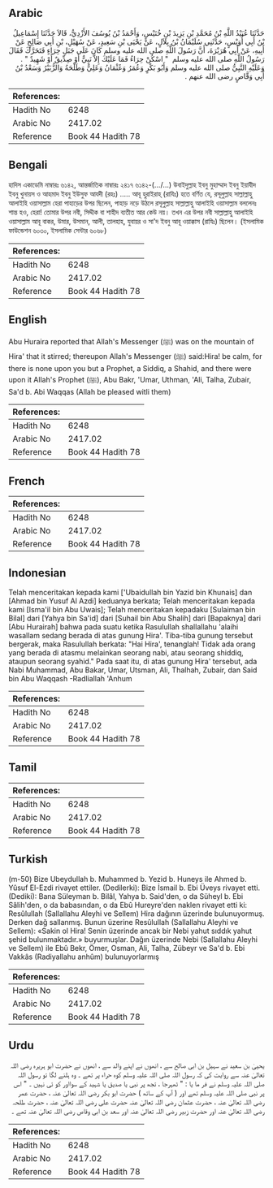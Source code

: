 ## Arabic


<div dir="rtl" lang="ar" style={{fontSize:'larger',backgroundColor:'#f8f9fa',padding:20}}>
حَدَّثَنَا عُبَيْدُ اللَّهِ بْنُ مُحَمَّدِ بْنِ يَزِيدَ بْنِ خُنَيْسٍ، وَأَحْمَدُ بْنُ يُوسُفَ الأَزْدِيُّ، قَالاَ حَدَّثَنَا إِسْمَاعِيلُ بْنُ أَبِي أُوَيْسٍ، حَدَّثَنِي سُلَيْمَانُ بْنُ بِلاَلٍ، عَنْ يَحْيَى بْنِ سَعِيدٍ، عَنْ سُهَيْلِ، بْنِ أَبِي صَالِحٍ عَنْ أَبِيهِ، عَنْ أَبِي هُرَيْرَةَ، أَنَّ رَسُولَ اللَّهِ صلى الله عليه وسلم كَانَ عَلَى جَبَلِ حِرَاءٍ فَتَحَرَّكَ فَقَالَ رَسُولُ اللَّهِ صلى الله عليه وسلم ‏ "‏ اسْكُنْ حِرَاءُ فَمَا عَلَيْكَ إِلاَّ نَبِيٌّ أَوْ صِدِّيقٌ أَوْ شَهِيدٌ ‏"‏ ‏.‏ وَعَلَيْهِ النَّبِيُّ صلى الله عليه وسلم وَأَبُو بَكْرٍ وَعُمَرُ وَعُثْمَانُ وَعَلِيٌّ وَطَلْحَةُ وَالزُّبَيْرُ وَسَعْدُ بْنُ أَبِي وَقَّاصٍ رضى الله عنهم ‏.‏
</div>
<div style={{backgroundColor:'#f8f9fa',padding:20, marginBottom: 10}}><table> <thead> <tr> <th>References:</th> <th></th> </tr> </thead> <tbody><tr><td>Hadith No</td><td>6248</td></tr><tr><td>Arabic No</td><td>2417.02</td></tr><tr><td>Reference</td><td>Book 44 Hadith 78</td></tr></tbody></table></div>

## Bengali


<div dir="ltr" lang="bn" style={{fontSize:'larger',backgroundColor:'#f8f9fa',padding:20}}>
হাদিস একাডেমি নাম্বারঃ ৬১৪২, আন্তর্জাতিক নাম্বারঃ ২৪১৭ ৬১৪২-(…/...) উবাইদুল্লাহ ইবনু মুহাম্মাদ ইবনু ইয়াযীদ ইবনু খুনায়স ও আহমাদ ইবনু ইউসুফ আযদী (রহঃ) ..... আবূ হুরাইরাহ্ (রাযিঃ) হতে বর্ণিত যে, রসূলুল্লাহ সাল্লাল্লাহু আলাইহি ওয়াসাল্লাম হেরা পাহাড়ের উপর ছিলেন, পাহাড় নড়ে উঠলে রসূলুল্লাহ সাল্লাল্লাহু আলাইহি ওয়াসাল্লাম বললেনঃ শান্ত হও, হেরা! তোমার উপর নবী, সিদ্দীক বা শাহীদ ব্যতীত আর কেউ নয়। তখন এর উপর নবী সাল্লাল্লাহু আলাইহি ওয়াসাল্লাম আবূ বাকর, উমার, উসমান, আলী, তালহাহ, যুবায়র ও সা'দ ইবনু আবূ ওয়াক্কাস (রাযিঃ) ছিলেন। (ইসলামিক ফাউন্ডেশন ৬০৩০, ইসলামিক সেন্টার ৬০৬৮)
</div>
<div style={{backgroundColor:'#f8f9fa',padding:20, marginBottom: 10}}><table> <thead> <tr> <th>References:</th> <th></th> </tr> </thead> <tbody><tr><td>Hadith No</td><td>6248</td></tr><tr><td>Arabic No</td><td>2417.02</td></tr><tr><td>Reference</td><td>Book 44 Hadith 78</td></tr></tbody></table></div>

## English


<div dir="ltr" lang="en" style={{fontSize:'larger',backgroundColor:'#f8f9fa',padding:20}}>
Abu Huraira reported that Allah's Messenger (ﷺ) was on the mountain of Hira' that it stirred; thereupon Allah's Messenger (ﷺ) said:Hira! be calm, for there is none upon you but a Prophet, a Siddiq, a Shahid, and there were upon it Allah's Prophet (ﷺ), Abu Bakr, 'Umar, Uthman, 'Ali, Talha, Zubair, Sa'd b. Abi Waqqas (Allah be pleased witli them)
</div>
<div style={{backgroundColor:'#f8f9fa',padding:20, marginBottom: 10}}><table> <thead> <tr> <th>References:</th> <th></th> </tr> </thead> <tbody><tr><td>Hadith No</td><td>6248</td></tr><tr><td>Arabic No</td><td>2417.02</td></tr><tr><td>Reference</td><td>Book 44 Hadith 78</td></tr></tbody></table></div>

## French


<div dir="ltr" lang="fr" style={{fontSize:'larger',backgroundColor:'#f8f9fa',padding:20}}>

</div>
<div style={{backgroundColor:'#f8f9fa',padding:20, marginBottom: 10}}><table> <thead> <tr> <th>References:</th> <th></th> </tr> </thead> <tbody><tr><td>Hadith No</td><td>6248</td></tr><tr><td>Arabic No</td><td>2417.02</td></tr><tr><td>Reference</td><td>Book 44 Hadith 78</td></tr></tbody></table></div>

## Indonesian


<div dir="ltr" lang="id" style={{fontSize:'larger',backgroundColor:'#f8f9fa',padding:20}}>
Telah menceritakan kepada kami ['Ubaidullah bin Yazid bin Khunais] dan [Ahmad bin Yusuf Al Azdi] keduanya berkata; Telah menceritakan kepada kami [Isma'il bin Abu Uwais]; Telah menceritakan kepadaku [Sulaiman bin Bilal] dari [Yahya bin Sa'id] dari [Suhail bin Abu Shalih] dari [Bapaknya] dari [Abu Hurairah] bahwa pada suatu ketika Rasulullah shallallahu 'alaihi wasallam sedang berada di atas gunung Hira'. Tiba-tiba gunung tersebut bergerak, maka Rasulullah berkata: "Hai Hira', tenanglah! Tidak ada orang yang berada di atasmu melainkan seorang nabi, atau seorang shiddiq, ataupun seorang syahid." Pada saat itu, di atas gunung Hira' tersebut, ada Nabi Muhammad, Abu Bakar, Umar, Utsman, Ali, Thalhah, Zubair, dan Said bin Abu Waqqash -Radliallah 'Anhum
</div>
<div style={{backgroundColor:'#f8f9fa',padding:20, marginBottom: 10}}><table> <thead> <tr> <th>References:</th> <th></th> </tr> </thead> <tbody><tr><td>Hadith No</td><td>6248</td></tr><tr><td>Arabic No</td><td>2417.02</td></tr><tr><td>Reference</td><td>Book 44 Hadith 78</td></tr></tbody></table></div>

## Tamil


<div dir="ltr" lang="ta" style={{fontSize:'larger',backgroundColor:'#f8f9fa',padding:20}}>

</div>
<div style={{backgroundColor:'#f8f9fa',padding:20, marginBottom: 10}}><table> <thead> <tr> <th>References:</th> <th></th> </tr> </thead> <tbody><tr><td>Hadith No</td><td>6248</td></tr><tr><td>Arabic No</td><td>2417.02</td></tr><tr><td>Reference</td><td>Book 44 Hadith 78</td></tr></tbody></table></div>

## Turkish


<div dir="ltr" lang="tr" style={{fontSize:'larger',backgroundColor:'#f8f9fa',padding:20}}>
(m-50) Bize Ubeydullah b. Muhammed b. Yezid b. Huneys ile Ahmed b. Yûsuf El-Ezdi rivayet ettiler. (Dedilerki): Bize İsmail b. Ebi Üveys rivayet etti. (Dediki): Bana Süleyman b. Bilâl, Yahya b. Said'den, o da Süheyl b. Ebi Sâlih'den, o da babasından, o da Ebû Hureyre'den naklen rivayet etti ki: Resûlullah (Sallallahu Aleyhi ve Sellem) Hira dağının üzerinde bulunuyormuş. Derken dağ sallanmış. Bunun üzerine Resûlullah (Sallallahu Aleyhi ve Sellem): «Sakin ol Hira! Senin üzerinde ancak bir Nebi yahut sıddık yahut şehid bulunmaktadır.» buyurmuşlar. Dağın üzerinde Nebi (Sallallahu Aleyhi ve Sellem) ile Ebû Bekr, Ömer, Osman, Ali, Talha, Zübeyr ve Sa'd b. Ebi Vakkâs (Radiyallahu anhûm) bulunuyorlarmış
</div>
<div style={{backgroundColor:'#f8f9fa',padding:20, marginBottom: 10}}><table> <thead> <tr> <th>References:</th> <th></th> </tr> </thead> <tbody><tr><td>Hadith No</td><td>6248</td></tr><tr><td>Arabic No</td><td>2417.02</td></tr><tr><td>Reference</td><td>Book 44 Hadith 78</td></tr></tbody></table></div>

## Urdu


<div dir="rtl" lang="ur" style={{fontSize:'larger',backgroundColor:'#f8f9fa',padding:20}}>
یحییٰ بن سعید نے سہیل بن ابی صالح سے ، انھوں نے اپنے والد سے ، انھوں نے حضرت ابو ہریرہ رضی اللہ تعالیٰ عنہ سے روایت کی کہ رسول اللہ صلی اللہ علیہ وسلم کوہ حراء پر تھے ۔ وہ ہلنے لگا تو رسول اللہ صلی اللہ علیہ وسلم نے فر ما یا : " ٹھہرجا ، تجھ پر نبی یا صدیق یا شہید کے سوااور کو ئی نہیں ۔ " اس پر نبی صلی اللہ علیہ وسلم تھے اور ( آپ کے ساتھ ) حضرت ابو بکر رضی اللہ تعالیٰ عنہ ، حضرت عمر رضی اللہ تعالیٰ عنہ ، حضرت عثمان رضی اللہ تعالیٰ عنہ حضرت علی رضی اللہ تعالیٰ عنہ ، حضرت طلحہ رضی اللہ تعالیٰ عنہ اور حضرت زبیر رضی اللہ تعالیٰ عنہ اور سعد بن ابی وقاص رضی اللہ تعالیٰ عنہ تھے ۔
</div>
<div style={{backgroundColor:'#f8f9fa',padding:20, marginBottom: 10}}><table> <thead> <tr> <th>References:</th> <th></th> </tr> </thead> <tbody><tr><td>Hadith No</td><td>6248</td></tr><tr><td>Arabic No</td><td>2417.02</td></tr><tr><td>Reference</td><td>Book 44 Hadith 78</td></tr></tbody></table></div>